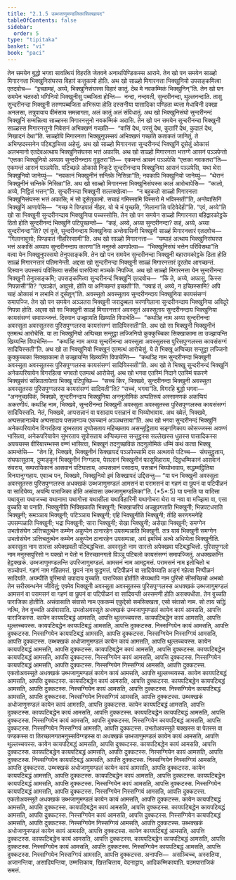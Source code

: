```yaml
---
title: "2.1.5 उब्भजाणुमण्डलिकासिक्खापद"
tableOfContents: false
sidebar:
  order: 5
type: "tipitaka"
basket: "vi"
book: "paci"
---
```



<DynamicBreadcrumb />

<Division number="656" book="paci">

<Paragraph number="2100" book="paci">
तेन समयेन बुद्धो भगवा सावत्थियं विहरति जेतवने अनाथपिण्डिकस्स आरामे. तेन खो पन समयेन साळ्हो मिगारनत्ता भिक्खुनिसंघस्स विहारं कत्तुकामो होति. अथ खो साळ्हो मिगारनत्ता भिक्खुनियो उपसङ्कमित्वा एतदवोच—  “इच्छामहं, अय्ये, भिक्खुनिसंघस्स विहारं कातुं. देथ मे नवकम्मिकं भिक्खुनिन्”ति. तेन खो पन समयेन चतस्सो भगिनियो भिक्खुनीसु पब्बजिता होन्ति—  नन्दा, नन्दवती, सुन्दरीनन्दा, थुल्लनन्दाति. तासु सुन्दरीनन्दा भिक्खुनी तरुणपब्बजिता अभिरूपा होति दस्सनीया पासादिका पण्डिता ब्यत्ता मेधाविनी दक्खा अनलसा, तत्रुपायाय वीमंसाय समन्नागता, अलं कातुं अलं संविधातुं. अथ खो भिक्खुनिसंघो सुन्दरीनन्दं भिक्खुनिं सम्मन्नित्वा साळ्हस्स मिगारनत्तुनो नवकम्मिकं अदासि. तेन खो पन समयेन सुन्दरीनन्दा भिक्खुनी साळ्हस्स मिगारनत्तुनो निवेसनं अभिक्खणं गच्छति—  “वासिं देथ, परसुं देथ, कुठारिं देथ, कुदालं देथ, निखादनं देथा”ति. साळ्होपि मिगारनत्ता भिक्खुनुपस्सयं अभिक्खणं गच्छति कताकतं जानितुं. ते अभिण्हदस्सनेन पटिबद्धचित्ता अहेसुं.
</Paragraph>

<Paragraph number="2101" book="paci">
अथ खो साळ्हो मिगारनत्ता सुन्दरीनन्दं भिक्खुनिं दूसेतुं ओकासं अलभमानो एतदेवअत्थाय भिक्खुनिसंघस्स भत्तं अकासि. अथ खो साळ्हो मिगारनत्ता भत्तग्गे आसनं पञ्ञपेन्तो “एत्तका भिक्खुनियो अय्याय सुन्दरीनन्दाय वुड्ढतरा”ति—  एकमन्तं आसनं पञ्ञपेसि “एत्तका नवकतरा”ति—  एकमन्तं आसनं पञ्ञपेसि. पटिच्छन्ने ओकासे निकूटे सुन्दरीनन्दाय भिक्खुनिया आसनं पञ्ञपेसि, यथा थेरा भिक्खुनियो जानेय्युं—  “नवकानं भिक्खुनीनं सन्तिके निसिन्ना”ति; नवकापि भिक्खुनियो जानेय्युं—  “थेरानं भिक्खुनीनं सन्तिके निसिन्ना”ति. अथ खो साळ्हो मिगारनत्ता भिक्खुनिसंघस्स कालं आरोचापेसि—  “कालो, अय्ये, निट्ठितं भत्तन्”ति. सुन्दरीनन्दा भिक्खुनी सल्लक्खेत्वा—  “न बहुकतो साळ्हो मिगारनत्ता भिक्खुनिसंघस्स भत्तं अकासि; मं सो दूसेतुकामो. सचाहं गमिस्सामि विस्सरो मे भविस्सती”ति, अन्तेवासिनिं भिक्खुनिं आणापेसि—  “गच्छ मे पिण्डपातं नीहर. यो चे मं पुच्छति, ‘गिलाना’ति पटिवेदेही”ति. “एवं, अय्ये”ति खो सा भिक्खुनी सुन्दरीनन्दाय भिक्खुनिया पच्चस्सोसि.
</Paragraph>

<Paragraph number="2102" book="paci">
तेन खो पन समयेन साळ्हो मिगारनत्ता बहिद्वारकोट्ठके ठितो होति सुन्दरीनन्दं भिक्खुनिं पटिपुच्छन्तो—  “कहं, अय्ये, अय्या सुन्दरीनन्दा? कहं, अय्ये, अय्या सुन्दरीनन्दा”ति? एवं वुत्ते, सुन्दरीनन्दाय भिक्खुनिया अन्तेवासिनी भिक्खुनी साळ्हं मिगारनत्तारं एतदवोच—  “गिलानावुसो; पिण्डपातं नीहरिस्सामी”ति. अथ खो साळ्हो मिगारनत्ता—  “यम्पाहं अत्थाय भिक्खुनिसंघस्स भत्तं अकासिं अय्याय सुन्दरीनन्दाय कारणा”ति मनुस्से आणापेत्वा—  “भिक्खुनिसंघं भत्तेन परिविसथा”ति वत्वा येन भिक्खुनुपस्सयो तेनुपसङ्कमि. तेन खो पन समयेन सुन्दरीनन्दा भिक्खुनी बहारामकोट्ठके ठिता होति साळ्हं मिगारनत्तारं पतिमानेन्ती. अद्दसा खो सुन्दरीनन्दा भिक्खुनी साळ्हं मिगारनत्तारं दूरतोव आगच्छन्तं. दिस्वान उपस्सयं पविसित्वा ससीसं पारुपित्वा मञ्चके निपज्जि. अथ खो साळ्हो मिगारनत्ता येन सुन्दरीनन्दा भिक्खुनी तेनुपसङ्कमि; उपसङ्कमित्वा सुन्दरीनन्दं भिक्खुनिं एतदवोच—  “किं ते, अय्ये, अफासु, किस्स निपन्नासी”ति? “एवञ्हेतं, आवुसो, होति या अनिच्छन्तं इच्छती”ति. “क्याहं तं, अय्ये, न इच्छिस्सामि? अपि चाहं ओकासं न लभामि तं दूसेतुन्”ति. अवस्सुतो अवस्सुताय सुन्दरीनन्दाय भिक्खुनिया कायसंसग्गं समापज्जि.
</Paragraph>

<Paragraph number="2103" book="paci">
तेन खो पन समयेन अञ्ञतरा भिक्खुनी जरादुब्बला चरणगिलाना सुन्दरीनन्दाय भिक्खुनिया अविदूरे निपन्ना होति. अद्दसा खो सा भिक्खुनी साळ्हं मिगारनत्तारं अवस्सुतं अवस्सुताय सुन्दरीनन्दाय भिक्खुनिया कायसंसग्गं समापज्जन्तं. दिस्वान उज्झायति खिय्यति विपाचेति—  “कथञ्हि नाम अय्या सुन्दरीनन्दा अवस्सुता अवस्सुतस्स पुरिसपुग्गलस्स कायसंसग्गं सादियिस्सती”ति. अथ खो सा भिक्खुनी भिक्खुनीनं एतमत्थं आरोचेसि. या ता भिक्खुनियो अप्पिच्छा सन्तुट्ठा लज्जिनियो कुक्कुच्चिका सिक्खाकामा ता उज्झायन्ति खिय्यन्ति विपाचेन्ति—  “कथञ्हि नाम अय्या सुन्दरीनन्दा अवस्सुता अवस्सुतस्स पुरिसपुग्गलस्स कायसंसग्गं सादियिस्सती”ति. अथ खो ता भिक्खुनियो भिक्खूनं एतमत्थं आरोचेसुं. ये ते भिक्खू अप्पिच्छा सन्तुट्ठा लज्जिनो कुक्कुच्चका सिक्खाकामा ते उज्झायन्ति खिय्यन्ति विपाचेन्ति—  “कथञ्हि नाम सुन्दरीनन्दा भिक्खुनी अवस्सुता अवस्सुतस्स पुरिसपुग्गलस्स कायसंसग्गं सादियिस्सती”ति.
</Paragraph>

<Paragraph number="2104" book="paci">
अथ खो ते भिक्खू सुन्दरीनन्दं भिक्खुनिं अनेकपरियायेन विगरहित्वा भगवतो एतमत्थं आरोचेसुं. अथ खो भगवा एतस्मिं निदाने एतस्मिं पकरणे भिक्खुसंघं सन्निपातापेत्वा भिक्खू पटिपुच्छि—  “सच्चं किर, भिक्खवे, सुन्दरीनन्दा भिक्खुनी अवस्सुता अवस्सुतस्स पुरिसपुग्गलस्स कायसंसग्गं सादियती”ति? “सच्चं, भगवा”ति. विगरहि बुद्धो भगवा—  “अननुच्छविकं, भिक्खवे, सुन्दरीनन्दाय भिक्खुनिया अननुलोमिकं अप्पतिरूपं अस्सामणकं अकप्पियं अकरणीयं. कथञ्हि नाम, भिक्खवे, सुन्दरीनन्दा भिक्खुनी अवस्सुता अवस्सुतस्स पुरिसपुग्गलस्स कायसंसग्गं सादियिस्सति. नेतं, भिक्खवे, अप्पसन्नानं वा पसादाय पसन्नानं वा भिय्योभावाय. अथ ख्वेतं, भिक्खवे, अप्पसन्नानञ्चेव अप्पसादाय पसन्नानञ्च एकच्चानं अञ्ञथत्ताया”ति. अथ खो भगवा सुन्दरीनन्दं भिक्खुनिं अनेकपरियायेन विगरहित्वा दुब्भरताय दुप्पोसताय महिच्छताय असन्तुट्ठिताय सङ्गणिकाय कोसज्जस्स अवण्णं भासित्वा, अनेकपरियायेन सुभरताय सुपोसताय अप्पिच्छस्स सन्तुट्ठस्स सल्लेखस्स धुतस्स पासादिकस्स अपचयस्स वीरियारम्भस्स वण्णं भासित्वा, भिक्खूनं तदनुच्छविकं तदनुलोमिकं धम्मिं कथं कत्वा भिक्खू आमन्तेसि—  “तेन हि, भिक्खवे, भिक्खुनीनं सिक्खापदं पञ्ञपेस्सामि दस अत्थवसे पटिच्च—  संघसुट्ठुताय, संघफासुताय, दुम्मङ्कूनं भिक्खुनीनं निग्गहाय, पेसलानं भिक्खुनीनं फासुविहाराय, दिट्ठधम्मिकानं आसवानं संवराय, सम्परायिकानं आसवानं पटिघाताय, अप्पसन्नानं पसादाय, पसन्नानं भिय्योभावाय, सद्धम्मट्ठितिया विनयानुग्गहाय. एवञ्च पन, भिक्खवे, भिक्खुनियो इमं सिक्खापदं उद्दिसन्तु—
</Paragraph>

</Division>
<Division number="657" book="paci">

<Paragraph number="2105" book="paci">
<Emphasis>“या पन भिक्खुनी अवस्सुता अवस्सुतस्स पुरिसपुग्गलस्स अधक्खकं उब्भजाणुमण्डलं आमसनं वा परामसनं वा गहणं वा छुपनं वा पटिपीळनं वा सादियेय्य, अयम्पि पाराजिका होति असंवासा उब्भजाणुमण्डलिका”</Emphasis>ति. (*5*:<Emphasis>5</Emphasis>)
</Paragraph>

</Division>
<Division number="658" book="paci">

<Paragraph number="2106" book="paci">
<Emphasis>या पना</Emphasis>ति या यादिसा यथायुत्ता यथाजच्चा यथानामा यथागोत्ता यथासीला यथाविहारिनी यथागोचरा थेरा वा नवा वा मज्झिमा वा, एसा वुच्चति या पनाति.
</Paragraph>

<Paragraph number="2107" book="paci">
<Emphasis>भिक्खुनी</Emphasis>ति भिक्खिकाति भिक्खुनी; भिक्खाचरियं अज्झुपगताति भिक्खुनी; भिन्नपटधराति भिक्खुनी; समञ्ञाय भिक्खुनी; पटिञ्ञाय भिक्खुनी; एहि भिक्खुनीति भिक्खुनी; तीहि सरणगमनेहि उपसम्पन्नाति भिक्खुनी; भद्रा भिक्खुनी; सारा भिक्खुनी; सेखा भिक्खुनी; असेखा भिक्खुनी; समग्गेन उभतोसंघेन ञत्तिचतुत्थेन कम्मेन अकुप्पेन ठानारहेन उपसम्पन्नाति भिक्खुनी. तत्र यायं भिक्खुनी समग्गेन उभतोसंघेन ञत्तिचतुत्थेन कम्मेन अकुप्पेन ठानारहेन उपसम्पन्ना, अयं इमस्मिं अत्थे अधिप्पेता भिक्खुनीति.
</Paragraph>

<Paragraph number="2108" book="paci">
<Emphasis>अवस्सुता</Emphasis> नाम सारत्ता अपेक्खवती पटिबद्धचित्ता.
</Paragraph>

<Paragraph number="2109" book="paci">
<Emphasis>अवस्सुतो</Emphasis> नाम सारत्तो अपेक्खवा पटिबद्धचित्तो.
</Paragraph>

<Paragraph number="2110" book="paci">
<Emphasis>पुरिसपुग्गलो</Emphasis> नाम मनुस्सपुरिसो न यक्खो न पेतो न तिरच्छानगतो विञ्ञू पटिबलो कायसंसग्गं समापज्जितुं.
</Paragraph>

<Paragraph number="2111" book="paci">
<Emphasis>अधक्खकन्</Emphasis>ति हेट्ठक्खकं.
</Paragraph>

<Paragraph number="2112" book="paci">
<Emphasis>उब्भजाणुमण्डलन्</Emphasis>ति उपरिजाणुमण्डलं.
</Paragraph>

<Paragraph number="2113" book="paci">
<Emphasis>आमसनं</Emphasis> नाम आमट्ठमत्तं.
</Paragraph>

<Paragraph number="2114" book="paci">
<Emphasis>परामसनं</Emphasis> नाम इतोचितो च सञ्चोपनं.
</Paragraph>

<Paragraph number="2115" book="paci">
<Emphasis>गहणं</Emphasis> नाम गहितमत्तं.
</Paragraph>

<Paragraph number="2116" book="paci">
<Emphasis>छुपनं</Emphasis> नाम फुट्ठमत्तं.
</Paragraph>

<Paragraph number="2117" book="paci">
<Emphasis>पटिपीळनं वा सादियेय्या</Emphasis>ति अङ्गं गहेत्वा निप्पीळनं सादियति.
</Paragraph>

<Paragraph number="2118" book="paci">
<Emphasis>अयम्पी</Emphasis>ति पुरिमायो उपादाय वुच्चति.
</Paragraph>

<Paragraph number="2119" book="paci">
<Emphasis>पाराजिका होती</Emphasis>ति सेय्यथापि नाम पुरिसो सीसच्छिन्नो अभब्बो तेन सरीरबन्धनेन जीवितुं; एवमेव भिक्खुनी अवस्सुता अवस्सुतस्स पुरिसपुग्गलस्स अधक्खकं उब्भजाणुमण्डलं आमसनं वा परामसनं वा गहणं वा छुपनं वा पटिपीळनं वा सादियन्ती अस्समणी होति असक्यधीता. तेन वुच्चति पाराजिका होतीति.
</Paragraph>

<Paragraph number="2120" book="paci">
<Emphasis>असंवासा</Emphasis>ति <Emphasis>संवासो</Emphasis> नाम एककम्मं एकुद्देसो समसिक्खता, एसो संवासो नाम. सो ताय सद्धिं नत्थि, तेन वुच्चति असंवासाति.
</Paragraph>

</Division>
<Division number="659" book="paci">

<Paragraph number="2121" book="paci">
उभतोअवस्सुते अधक्खकं उब्भजाणुमण्डलं कायेन कायं आमसति, आपत्ति पाराजिकस्स. कायेन कायपटिबद्धं आमसति, आपत्ति थुल्लच्चयस्स. कायपटिबद्धेन कायं आमसति, आपत्ति थुल्लच्चयस्स. कायपटिबद्धेन कायपटिबद्धं आमसति, आपत्ति दुक्कटस्स.
</Paragraph>

<Paragraph number="2122" book="paci">
निस्सग्गियेन कायं आमसति, आपत्ति दुक्कटस्स. निस्सग्गियेन कायपटिबद्धं आमसति, आपत्ति दुक्कटस्स. निस्सग्गियेन निस्सग्गियं आमसति, आपत्ति दुक्कटस्स.
</Paragraph>

<Paragraph number="2123" book="paci">
उब्भक्खकं अधोजाणुमण्डलं कायेन कायं आमसति, आपत्ति थुल्लच्चयस्स. कायेन कायपटिबद्धं आमसति, आपत्ति दुक्कटस्स. कायपटिबद्धेन कायं आमसति, आपत्ति दुक्कटस्स. कायपटिबद्धेन कायपटिबद्धं आमसति, आपत्ति दुक्कटस्स.
</Paragraph>

<Paragraph number="2124" book="paci">
निस्सग्गियेन कायं आमसति, आपत्ति दुक्कटस्स. निस्सग्गियेन कायपटिबद्धं आमसति, आपत्ति दुक्कटस्स. निस्सग्गियेन निस्सग्गियं आमसति, आपत्ति दुक्कटस्स.
</Paragraph>

</Division>
<Division number="660" book="paci">

<Paragraph number="2125" book="paci">
एकतोअवस्सुते अधक्खकं उब्भजाणुमण्डलं कायेन कायं आमसति, आपत्ति थुल्लच्चयस्स. कायेन कायपटिबद्धं आमसति, आपत्ति दुक्कटस्स. कायपटिबद्धेन कायं आमसति, आपत्ति दुक्कटस्स. कायपटिबद्धेन कायपटिबद्धं आमसति, आपत्ति दुक्कटस्स.
</Paragraph>

<Paragraph number="2126" book="paci">
निस्सग्गियेन कायं आमसति, आपत्ति दुक्कटस्स. निस्सग्गियेन कायपटिबद्धं आमसति, आपत्ति दुक्कटस्स. निस्सग्गियेन निस्सग्गियं आमसति, आपत्ति दुक्कटस्स.
</Paragraph>

<Paragraph number="2127" book="paci">
उब्भक्खकं अधोजाणुमण्डलं कायेन कायं आमसति, आपत्ति दुक्कटस्स. कायेन कायपटिबद्धं आमसति, आपत्ति दुक्कटस्स. कायपटिबद्धेन कायं आमसति, आपत्ति दुक्कटस्स. कायपटिबद्धेन कायपटिबद्धं आमसति, आपत्ति दुक्कटस्स.
</Paragraph>

<Paragraph number="2128" book="paci">
निस्सग्गियेन कायं आमसति, आपत्ति दुक्कटस्स. निस्सग्गियेन कायपटिबद्धं आमसति, आपत्ति दुक्कटस्स. निस्सग्गियेन निस्सग्गियं आमसति, आपत्ति दुक्कटस्स.
</Paragraph>

</Division>
<Division number="661" book="paci">

<Paragraph number="2129" book="paci">
उभतोअवस्सुते यक्खस्स वा पेतस्स वा पण्डकस्स वा तिरच्छानगतमनुस्सविग्गहस्स वा अधक्खकं उब्भजाणुमण्डलं कायेन कायं आमसति, आपत्ति थुल्लच्चयस्स. कायेन कायपटिबद्धं आमसति, आपत्ति दुक्कटस्स. कायपटिबद्धेन कायं आमसति, आपत्ति दुक्कटस्स. कायपटिबद्धेन कायपटिबद्धं आमसति, आपत्ति दुक्कटस्स.
</Paragraph>

<Paragraph number="2130" book="paci">
निस्सग्गियेन कायं आमसति, आपत्ति दुक्कटस्स. निस्सग्गियेन कायपटिबद्धं आमसति, आपत्ति दुक्कटस्स. निस्सग्गियेन निस्सग्गियं आमसति, आपत्ति दुक्कटस्स.
</Paragraph>

<Paragraph number="2131" book="paci">
उब्भक्खकं अधोजाणुमण्डलं कायेन कायं आमसति, आपत्ति दुक्कटस्स. कायेन कायपटिबद्धं आमसति, आपत्ति दुक्कटस्स. कायपटिबद्धेन कायं आमसति, आपत्ति दुक्कटस्स. कायपटिबद्धेन कायपटिबद्धं आमसति, आपत्ति दुक्कटस्स.
</Paragraph>

<Paragraph number="2132" book="paci">
निस्सग्गियेन कायं आमसति, आपत्ति दुक्कटस्स. निस्सग्गियेन कायपटिबद्धं आमसति, आपत्ति दुक्कटस्स. निस्सग्गियेन निस्सग्गियं आमसति, आपत्ति दुक्कटस्स.
</Paragraph>

</Division>
<Division number="662" book="paci">

<Paragraph number="2133" book="paci">
एकतोअवस्सुते अधक्खकं उब्भजाणुमण्डलं कायेन कायं आमसति, आपत्ति दुक्कटस्स. कायेन कायपटिबद्धं आमसति, आपत्ति दुक्कटस्स. कायपटिबद्धेन कायं आमसति, आपत्ति दुक्कटस्स. कायपटिबद्धेन कायपटिबद्धं आमसति, आपत्ति दुक्कटस्स.
</Paragraph>

<Paragraph number="2134" book="paci">
निस्सग्गियेन कायं आमसति, आपत्ति दुक्कटस्स. निस्सग्गियेन कायपटिबद्धं आमसति, आपत्ति दुक्कटस्स. निस्सग्गियेन निस्सग्गियं आमसति, आपत्ति दुक्कटस्स.
</Paragraph>

<Paragraph number="2135" book="paci">
उब्भक्खकं अधोजाणुमण्डलं कायेन कायं आमसति, आपत्ति दुक्कटस्स. कायेन कायपटिबद्धं आमसति, आपत्ति दुक्कटस्स. कायपटिबद्धेन कायं आमसति, आपत्ति दुक्कटस्स. कायपटिबद्धेन कायपटिबद्धं आमसति, आपत्ति दुक्कटस्स.
</Paragraph>

<Paragraph number="2136" book="paci">
निस्सग्गियेन कायं आमसति, आपत्ति दुक्कटस्स. निस्सग्गियेन कायपटिबद्धं आमसति, आपत्ति दुक्कटस्स. निस्सग्गियेन निस्सग्गियं आमसति, आपत्ति दुक्कटस्स.
</Paragraph>

</Division>
<Division number="663" book="paci">

<Paragraph number="2137" book="paci">
अनापत्ति—  असञ्चिच्च, अस्सतिया, अजानन्तिया, असादियन्तिया, उम्मत्तिकाय, खित्तचित्ताय, वेदनाट्टाय, आदिकम्मिकायाति.

</Paragraph>
</Division>

<Paragraph number="2138" type="center" book="paci">
पठमपाराजिकं समत्तं.
</Paragraph>